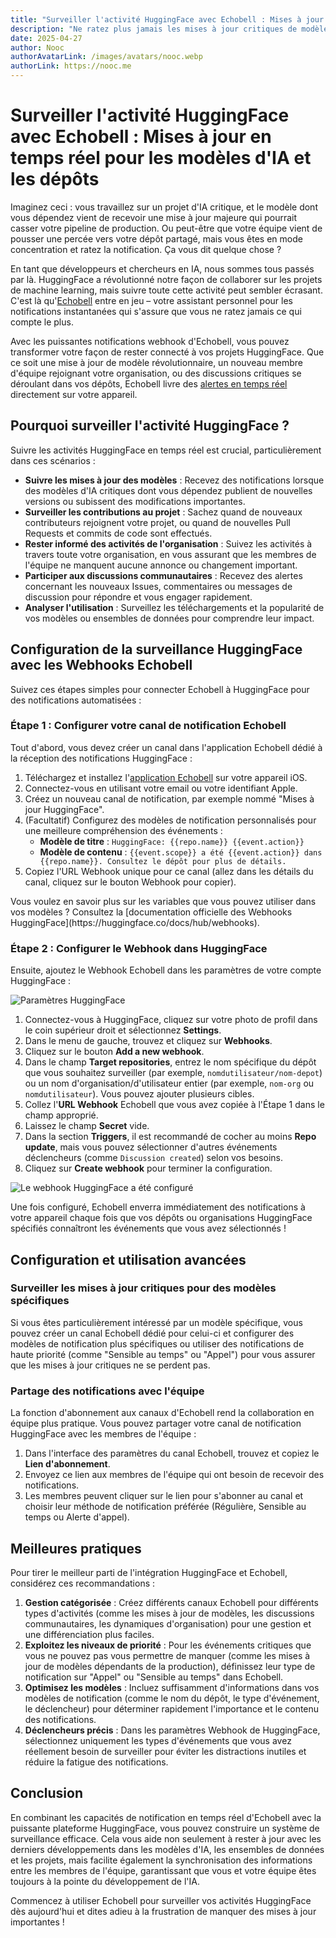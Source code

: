 ```yaml
---
title: "Surveiller l'activité HuggingFace avec Echobell : Mises à jour en temps réel pour les modèles d'IA et les dépôts"
description: "Ne ratez plus jamais les mises à jour critiques de modèles HuggingFace ! Apprenez à configurer des notifications webhook instantanées avec Echobell pour surveiller les dépôts d'IA, suivre les changements de modèles et maintenir votre équipe synchronisée avec des alertes en temps réel livrées directement sur votre téléphone."
date: 2025-04-27
author: Nooc
authorAvatarLink: /images/avatars/nooc.webp
authorLink: https://nooc.me
---
```


# Surveiller l'activité HuggingFace avec Echobell : Mises à jour en temps réel pour les modèles d'IA et les dépôts

Imaginez ceci : vous travaillez sur un projet d'IA critique, et le modèle dont vous dépendez vient de recevoir une mise à jour majeure qui pourrait casser votre pipeline de production. Ou peut-être que votre équipe vient de pousser une percée vers votre dépôt partagé, mais vous êtes en mode concentration et ratez la notification. Ça vous dit quelque chose ?

En tant que développeurs et chercheurs en IA, nous sommes tous passés par là. HuggingFace a révolutionné notre façon de collaborer sur les projets de machine learning, mais suivre toute cette activité peut sembler écrasant. C'est là qu'[Echobell](https://echobell.one) entre en jeu – votre assistant personnel pour les notifications instantanées qui s'assure que vous ne ratez jamais ce qui compte le plus.

Avec les puissantes notifications webhook d'Echobell, vous pouvez transformer votre façon de rester connecté à vos projets HuggingFace. Que ce soit une mise à jour de modèle révolutionnaire, un nouveau membre d'équipe rejoignant votre organisation, ou des discussions critiques se déroulant dans vos dépôts, Echobell livre des [alertes en temps réel](/fr/docs/what-is-echobell) directement sur votre appareil.

## Pourquoi surveiller l'activité HuggingFace ?

Suivre les activités HuggingFace en temps réel est crucial, particulièrement dans ces scénarios :

- **Suivre les mises à jour des modèles** : Recevez des notifications lorsque des modèles d'IA critiques dont vous dépendez publient de nouvelles versions ou subissent des modifications importantes.
- **Surveiller les contributions au projet** : Sachez quand de nouveaux contributeurs rejoignent votre projet, ou quand de nouvelles Pull Requests et commits de code sont effectués.
- **Rester informé des activités de l'organisation** : Suivez les activités à travers toute votre organisation, en vous assurant que les membres de l'équipe ne manquent aucune annonce ou changement important.
- **Participer aux discussions communautaires** : Recevez des alertes concernant les nouveaux Issues, commentaires ou messages de discussion pour répondre et vous engager rapidement.
- **Analyser l'utilisation** : Surveillez les téléchargements et la popularité de vos modèles ou ensembles de données pour comprendre leur impact.

## Configuration de la surveillance HuggingFace avec les Webhooks Echobell

Suivez ces étapes simples pour connecter Echobell à HuggingFace pour des notifications automatisées :

### Étape 1 : Configurer votre canal de notification Echobell

Tout d'abord, vous devez créer un canal dans l'application Echobell dédié à la réception des notifications HuggingFace :

1.  Téléchargez et installez l'[application Echobell](https://apps.apple.com/app/id6743597198) sur votre appareil iOS.
2.  Connectez-vous en utilisant votre email ou votre identifiant Apple.
3.  Créez un nouveau canal de notification, par exemple nommé "Mises à jour HuggingFace".
4.  (Facultatif) Configurez des modèles de notification personnalisés pour une meilleure compréhension des événements :
    - **Modèle de titre** : `HuggingFace: {{repo.name}} {{event.action}}`
    - **Modèle de contenu** : `{{event.scope}} a été {{event.action}} dans {{repo.name}}. Consultez le dépôt pour plus de détails.`
5.  Copiez l'URL Webhook unique pour ce canal (allez dans les détails du canal, cliquez sur le bouton Webhook pour copier).

<Callout type="info">
  Vous voulez en savoir plus sur les variables que vous pouvez utiliser dans vos modèles ? Consultez la [documentation officielle des Webhooks HuggingFace](https://huggingface.co/docs/hub/webhooks).
</Callout>

### Étape 2 : Configurer le Webhook dans HuggingFace

Ensuite, ajoutez le Webhook Echobell dans les paramètres de votre compte HuggingFace :

![Paramètres HuggingFace](/images/blog/huggingface-settings.png)

1.  Connectez-vous à HuggingFace, cliquez sur votre photo de profil dans le coin supérieur droit et sélectionnez **Settings**.
2.  Dans le menu de gauche, trouvez et cliquez sur **Webhooks**.
3.  Cliquez sur le bouton **Add a new webhook**.
4.  Dans le champ **Target repositories**, entrez le nom spécifique du dépôt que vous souhaitez surveiller (par exemple, `nomdutilisateur/nom-depot`) ou un nom d'organisation/d'utilisateur entier (par exemple, `nom-org` ou `nomdutilisateur`). Vous pouvez ajouter plusieurs cibles.
5.  Collez l'**URL Webhook** Echobell que vous avez copiée à l'Étape 1 dans le champ approprié.
6.  Laissez le champ **Secret** vide.
7.  Dans la section **Triggers**, il est recommandé de cocher au moins **Repo update**, mais vous pouvez sélectionner d'autres événements déclencheurs (comme `Discussion created`) selon vos besoins.
8.  Cliquez sur **Create webhook** pour terminer la configuration.

![Le webhook HuggingFace a été configuré](/images/blog/huggingface-webhook-set.png)

Une fois configuré, Echobell enverra immédiatement des notifications à votre appareil chaque fois que vos dépôts ou organisations HuggingFace spécifiés connaîtront les événements que vous avez sélectionnés !

## Configuration et utilisation avancées

### Surveiller les mises à jour critiques pour des modèles spécifiques

Si vous êtes particulièrement intéressé par un modèle spécifique, vous pouvez créer un canal Echobell dédié pour celui-ci et configurer des modèles de notification plus spécifiques ou utiliser des notifications de haute priorité (comme "Sensible au temps" ou "Appel") pour vous assurer que les mises à jour critiques ne se perdent pas.

### Partage des notifications avec l'équipe

La fonction d'abonnement aux canaux d'Echobell rend la collaboration en équipe plus pratique. Vous pouvez partager votre canal de notification HuggingFace avec les membres de l'équipe :

1.  Dans l'interface des paramètres du canal Echobell, trouvez et copiez le **Lien d'abonnement**.
2.  Envoyez ce lien aux membres de l'équipe qui ont besoin de recevoir des notifications.
3.  Les membres peuvent cliquer sur le lien pour s'abonner au canal et choisir leur méthode de notification préférée (Régulière, Sensible au temps ou Alerte d'appel).

## Meilleures pratiques

Pour tirer le meilleur parti de l'intégration HuggingFace et Echobell, considérez ces recommandations :

1.  **Gestion catégorisée** : Créez différents canaux Echobell pour différents types d'activités (comme les mises à jour de modèles, les discussions communautaires, les dynamiques d'organisation) pour une gestion et une différenciation plus faciles.
2.  **Exploitez les niveaux de priorité** : Pour les événements critiques que vous ne pouvez pas vous permettre de manquer (comme les mises à jour de modèles dépendants de la production), définissez leur type de notification sur "Appel" ou "Sensible au temps" dans Echobell.
3.  **Optimisez les modèles** : Incluez suffisamment d'informations dans vos modèles de notification (comme le nom du dépôt, le type d'événement, le déclencheur) pour déterminer rapidement l'importance et le contenu des notifications.
4.  **Déclencheurs précis** : Dans les paramètres Webhook de HuggingFace, sélectionnez uniquement les types d'événements que vous avez réellement besoin de surveiller pour éviter les distractions inutiles et réduire la fatigue des notifications.

## Conclusion

En combinant les capacités de notification en temps réel d'Echobell avec la puissante plateforme HuggingFace, vous pouvez construire un système de surveillance efficace. Cela vous aide non seulement à rester à jour avec les derniers développements dans les modèles d'IA, les ensembles de données et les projets, mais facilite également la synchronisation des informations entre les membres de l'équipe, garantissant que vous et votre équipe êtes toujours à la pointe du développement de l'IA.

Commencez à utiliser Echobell pour surveiller vos activités HuggingFace dès aujourd'hui et dites adieu à la frustration de manquer des mises à jour importantes !
